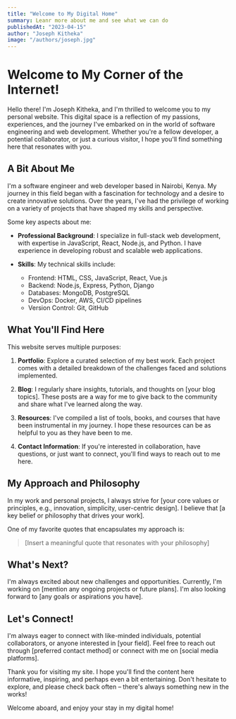 ```yaml
---
title: "Welcome to My Digital Home"
summary: Leanr more about me and see what we can do
publishedAt: "2023-04-15"
author: "Joseph Kitheka"
image: "/authors/joseph.jpg"
---
```


# Welcome to My Corner of the Internet!

Hello there! I'm Joseph Kitheka, and I'm thrilled to welcome you to my personal website. This digital space is a reflection of my passions, experiences, and the journey I've embarked on in the world of software engineering and web development. Whether you're a fellow developer, a potential collaborator, or just a curious visitor, I hope you'll find something here that resonates with you.

## A Bit About Me

I'm a software engineer and web developer based in Nairobi, Kenya. My journey in this field began with a fascination for technology and a desire to create innovative solutions. Over the years, I've had the privilege of working on a variety of projects that have shaped my skills and perspective.

Some key aspects about me:

- **Professional Background**: I specialize in full-stack web development, with expertise in JavaScript, React, Node.js, and Python. I have experience in developing robust and scalable web applications.

- **Skills**: My technical skills include:
  - Frontend: HTML, CSS, JavaScript, React, Vue.js
  - Backend: Node.js, Express, Python, Django
  - Databases: MongoDB, PostgreSQL
  - DevOps: Docker, AWS, CI/CD pipelines
  - Version Control: Git, GitHub

## What You'll Find Here

This website serves multiple purposes:

1. **Portfolio**: Explore a curated selection of my best work. Each project comes with a detailed breakdown of the challenges faced and solutions implemented.

2. **Blog**: I regularly share insights, tutorials, and thoughts on [your blog topics]. These posts are a way for me to give back to the community and share what I've learned along the way.

3. **Resources**: I've compiled a list of tools, books, and courses that have been instrumental in my journey. I hope these resources can be as helpful to you as they have been to me.

4. **Contact Information**: If you're interested in collaboration, have questions, or just want to connect, you'll find ways to reach out to me here.

## My Approach and Philosophy

In my work and personal projects, I always strive for [your core values or principles, e.g., innovation, simplicity, user-centric design]. I believe that [a key belief or philosophy that drives your work].

One of my favorite quotes that encapsulates my approach is:

> [Insert a meaningful quote that resonates with your philosophy]

## What's Next?

I'm always excited about new challenges and opportunities. Currently, I'm working on [mention any ongoing projects or future plans]. I'm also looking forward to [any goals or aspirations you have].

## Let's Connect!

I'm always eager to connect with like-minded individuals, potential collaborators, or anyone interested in [your field]. Feel free to reach out through [preferred contact method] or connect with me on [social media platforms].

Thank you for visiting my site. I hope you'll find the content here informative, inspiring, and perhaps even a bit entertaining. Don't hesitate to explore, and please check back often – there's always something new in the works!

Welcome aboard, and enjoy your stay in my digital home!
